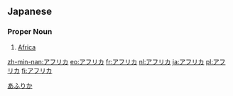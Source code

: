 == Japanese == 
===Proper Noun===
{{ja-pos|ka|proper|hira=あふりか|rom=afurika|hidx=あふりか}}
# [[Africa]]

[[Category:ja:Continents|あふりか]]

[[zh-min-nan:アフリカ]]
[[eo:アフリカ]]
[[fr:アフリカ]]
[[nl:アフリカ]]
[[ja:アフリカ]]
[[pl:アフリカ]]
[[fi:アフリカ]]